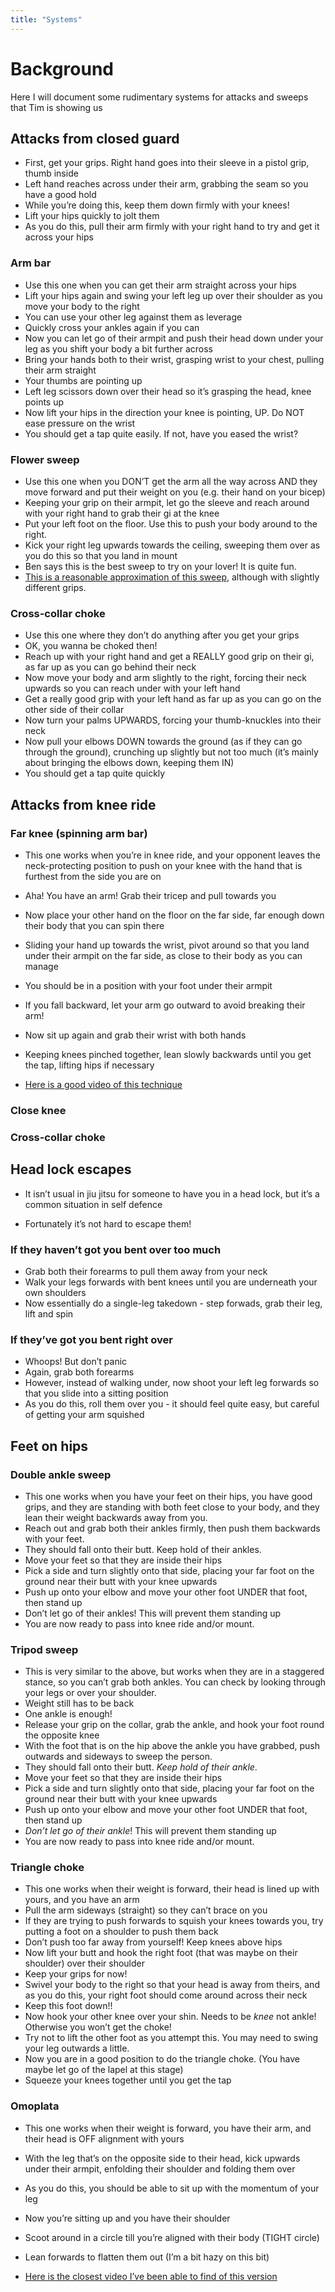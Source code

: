 ```yaml
---
title: "Systems"
---
```


# Background 

Here I will document some rudimentary systems for attacks and sweeps that Tim is showing us

## Attacks from closed guard

- First, get your grips. Right hand goes into their sleeve in a pistol grip, thumb inside 
- Left hand reaches across under their arm, grabbing the seam so you have a good hold
- While you're doing this, keep them down firmly with your knees! 
- Lift your hips quickly to jolt them
- As you do this, pull their arm firmly with your right hand to try and get it across your hips

### Arm bar 

- Use this one when you can get their arm straight across your hips 
- Lift your hips again and swing your left leg up over their shoulder as you move your body to the right 
- You can use your other leg against them as leverage
- Quickly cross your ankles again if you can
- Now you can let go of their armpit and push their head down under your leg as you shift your body a bit further across 
- Bring your hands both to their wrist, grasping wrist to your chest, pulling their arm straight
- Your thumbs are pointing up
- Left leg scissors down over their head so it's grasping the head, knee points up 
- Now lift your hips in the direction your knee is pointing, UP. Do NOT ease pressure on the wrist 
- You should get a tap quite easily. If not, have you eased the wrist? 

### Flower sweep

- Use this one when you DON'T get the arm all the way across AND they move forward and put their weight on you (e.g. their hand on your bicep)
- Keeping your grip on their armpit, let go the sleeve and reach around with your right hand to grab their gi at the knee 
- Put your left foot on the floor. Use this to push your body around to the right.
- Kick your right leg upwards towards the ceiling, sweeping them over as you do this so that you land in mount 
- Ben says this is the best sweep to try on your lover! It is quite fun. 
- [This is a reasonable approximation of this sweep](https://jiujitsulegacy.com/videos/how-to-flower-sweep-from-closed-guard/), although with slightly different grips. 

### Cross-collar choke 

- Use this one where they don't do anything after you get your grips
- OK, you wanna be choked then! 
- Reach up with your right hand and get a REALLY good grip on their gi, as far up as you can go behind their neck 
- Now move your body and arm slightly to the right, forcing their neck upwards so you can reach under with your left hand
- Get a really good grip with your left hand as far up as you can go on the other side of their collar
- Now turn your palms UPWARDS, forcing your thumb-knuckles into their neck 
- Now pull your elbows DOWN towards the ground (as if they can go through the ground), crunching up slightly but not too much (it's mainly about bringing the elbows down, keeping them IN)
- You should get a tap quite quickly

## Attacks from knee ride

### Far knee (spinning arm bar)

- This one works when you're in knee ride, and your opponent leaves the neck-protecting position to push on your knee with the hand that is furthest from the side you are on 
- Aha! You have an arm! Grab their tricep and pull towards you 
- Now place your other hand on the floor on the far side, far enough down their body that you can spin there
- Sliding your hand up towards the wrist, pivot around so that you land under their armpit on the far side, as close to their body as you can manage
- You should be in a position with your foot under their armpit 
- If you fall backward, let your arm go outward to avoid breaking their arm! 
- Now sit up again and grab their wrist with both hands
- Keeping knees pinched together, lean slowly backwards until you get the tap, lifting hips if necessary

- [Here is a good video of this technique](https://youtu.be/ID3UY0tQkrM)

### Close knee

### Cross-collar choke

## Head lock escapes 

- It isn't usual in jiu jitsu for someone to have you in a head lock, but it's a common situation in self defence 

- Fortunately it's not hard to escape them! 

### If they haven't got you bent over too much 

- Grab both their forearms to pull them away from your neck 
- Walk your legs forwards with bent knees until you are underneath your own shoulders
- Now essentially do a single-leg takedown - step forwads, grab their leg, lift and spin

### If they've got you bent right over

- Whoops! But don't panic
- Again, grab both forearms 
- However, instead of walking under, now shoot your left leg forwards so that you slide into a sitting position 
- As you do this, roll them over you - it should feel quite easy, but careful of getting your arm squished

## Feet on hips 

### Double ankle sweep 

- This one works when you have your feet on their hips, you have good grips, and they are standing with both feet close to your body, and they lean their weight backwards away from you. 
- Reach out and grab both their ankles firmly, then push them backwards with your feet. 
- They should fall onto their butt. Keep hold of their ankles. 
- Move your feet so that they are inside their hips
- Pick a side and turn slightly onto that side, placing your far foot on the ground near their butt with your knee upwards
- Push up onto your elbow and move your other foot UNDER that foot, then stand up
- Don't let go of their ankles! This will prevent them standing up
- You are now ready to pass into knee ride and/or mount. 

### Tripod sweep 

- This is very similar to the above, but works when they are in a staggered stance, so you can't grab both ankles. You can check by looking through your legs or over your shoulder. 
- Weight still has to be back 
- One ankle is enough! 
- Release your grip on the collar, grab the ankle, and hook your foot round the opposite knee
- With the foot that is on the hip above the ankle you have grabbed, push outwards and sideways to sweep the person. 
- They should fall onto their butt. *Keep hold of their ankle*. 
- Move your feet so that they are inside their hips
- Pick a side and turn slightly onto that side, placing your far foot on the ground near their butt with your knee upwards
- Push up onto your elbow and move your other foot UNDER that foot, then stand up
- *Don't let go of their ankle*! This will prevent them standing up
- You are now ready to pass into knee ride and/or mount.

### Triangle choke 

- This one works when their weight is forward, their head is lined up with yours, and you have an arm
- Pull the arm sideways (straight) so they can't brace on you 
- If they are trying to push forwards to squish your knees towards you, try putting a foot on a shoulder to push them back 
- Don't push too far away from yourself! Keep knees above hips
- Now lift your butt and hook the right foot (that was maybe on their shoulder) over their shoulder
- Keep your grips for now! 
- Swivel your body to the right so that your head is away from theirs, and as you do this, your right foot should come around across their neck 
- Keep this foot down!! 
- Now hook your other knee over your shin. Needs to be *knee* not ankle! Otherwise you won't get the choke!
- Try not to lift the other foot as you attempt this. You may need to swing your leg outwards a little. 
- Now you are in a good position to do the triangle choke. (You have maybe let go of the lapel at this stage)
- Squeeze your knees together until you get the tap 

### Omoplata 

- This one works when their weight is forward, you have their arm, and their head is OFF alignment with yours 
- With the leg that's on the opposite side to their head, kick upwards under their armpit, enfolding their shoulder and folding them over
- As you do this, you should be able to sit up with the momentum of your leg 
- Now you're sitting up and you have their shoulder 
- Scoot around in a circle till you're aligned with their body (TIGHT circle)
- Lean forwards to flatten them out (I'm a bit hazy on this bit)

- [Here is the closest video I've been able to find of this version](https://www.youtube.com/watch?v=0Vd2OGXHkso&ab_channel=BlackDragonBJJ%2FCobraKaiKarateDungannon)



